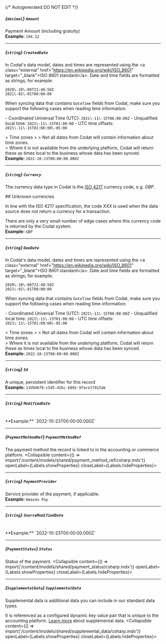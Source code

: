 {/* Autogenerated DO NOT EDIT  */}

##### *{`decimal`}* `Amount`
Payment Amount (including gratuity)
<br/>
**Example:** `194.12`

---
##### *{`string`}* `CreatedDate`
In Codat's data model, dates and times are represented using the \<a class\="external" href\="https://en.wikipedia.org/wiki/ISO_8601" target\="_blank"\>ISO 8601 standard\</a\>. Date and time fields are formatted as strings; for example:

```
2020\-10\-08T22:40:50Z
2021\-01\-01T00:00:00
```



When syncing data that contains `DateTime` fields from Codat, make sure you support the following cases when reading time information:

\- Coordinated Universal Time (UTC): `2021\-11\-15T06:00:00Z`
\- Unqualified local time: `2021\-11\-15T01:00:00`
\- UTC time offsets: `2021\-11\-15T01:00:00\-05:00`

\> Time zones
\> 
\> Not all dates from Codat will contain information about time zones.  
\> Where it is not available from the underlying platform, Codat will return these as times local to the business whose data has been synced.
<br/>
**Example:** `2022-10-23T00:00:00.000Z`

---
##### *{`string`}* `Currency`
The currency data type in Codat is the [ISO 4217](https://en.wikipedia.org/wiki/ISO_4217) currency code, e.g. _GBP_.

\#\# Unknown currencies

In line with the ISO 4217 specification, the code _XXX_ is used when the data source does not return a currency for a transaction. 

There are only a very small number of edge cases where this currency code is returned by the Codat system.
<br/>
**Example:** `GBP`

---
##### *{`string`}* `DueDate`
In Codat's data model, dates and times are represented using the \<a class\="external" href\="https://en.wikipedia.org/wiki/ISO_8601" target\="_blank"\>ISO 8601 standard\</a\>. Date and time fields are formatted as strings; for example:

```
2020\-10\-08T22:40:50Z
2021\-01\-01T00:00:00
```



When syncing data that contains `DateTime` fields from Codat, make sure you support the following cases when reading time information:

\- Coordinated Universal Time (UTC): `2021\-11\-15T06:00:00Z`
\- Unqualified local time: `2021\-11\-15T01:00:00`
\- UTC time offsets: `2021\-11\-15T01:00:00\-05:00`

\> Time zones
\> 
\> Not all dates from Codat will contain information about time zones.  
\> Where it is not available from the underlying platform, Codat will return these as times local to the business whose data has been synced.
<br/>
**Example:** `2022-10-23T00:00:00.000Z`

---
##### *{`string`}* `Id`
A unique, persistent identifier for this record
<br/>
**Example:** `13d946f0-c5d5-42bc-b092-97ece17923ab`

---
##### *{`string`}* `ModifiedDate`
<br/>
**Example:** `2022-10-23T00:00:00.000Z`

---
##### *{`PaymentMethodRef`}* `PaymentMethodRef`
The payment method the record is linked to in the accounting or commerce platform.
<Collapsible content={() => import('/content/models/shared/payment_method_ref/csharp.mdx')} openLabel={Labels.showProperties} closeLabel={Labels.hideProperties}>
</Collapsible>

---
##### *{`string`}* `PaymentProvider`
Service provider of the payment, if applicable.
<br/>
**Example:** `Amazon Pay`

---
##### *{`string`}* `SourceModifiedDate`
<br/>
**Example:** `2022-10-23T00:00:00.000Z`

---
##### *{`PaymentStatus`}* `Status`
Status of the payment.
<Collapsible content={() => import('/content/models/shared/payment_status/csharp.mdx')} openLabel={Labels.showProperties} closeLabel={Labels.hideProperties}>
</Collapsible>

---
##### *{`SupplementalData`}* `SupplementalData`
Supplemental data is additional data you can include in our standard data types. 

It is referenced as a configured dynamic key value pair that is unique to the accounting platform. [Learn more](https://docs.codat.io/using\-the\-api/supplemental\-data/overview) about supplemental data.
<Collapsible content={() => import('/content/models/shared/supplemental_data/csharp.mdx')} openLabel={Labels.showProperties} closeLabel={Labels.hideProperties}>
</Collapsible>


